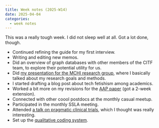 ```yaml
---
title: Week notes (2025-W14)
date: 2025-04-04
categories:
  - week notes
---
```


This was a really tough week.
I did not sleep well at all.
Got a lot done, though.

- Continued refining the guide for my first interview.
- Writing and editing new memos.
- Did an overview of graph databases with other members of the CITF team, to explore their potential utility for us.
- Did [my presentation for the MCHI research group](../MCHI-2025/index.qmd), where I basically talked about my research goals and methods.
- I started drafting a blog post about tech fetishism among academics.
- Worked a bit more on my revisions for the [AAP paper](https://zackbatist.info/fuzzy-concrete) (got a 2-week extension).
- Connected with other coool postdocs at the monthly casual meetup.
- Participated in the monthly SSLA meeting.
- Attended [a talk on pragmatic clinical trials](https://www.mcgill.ca/epi-biostat-occh/channels/event/building-capacity-pragmatic-clinical-trials-canada-363513), which I thought was really interesting.
- Set up the [qualitative coding system](tech-specs.qmd#qc).

